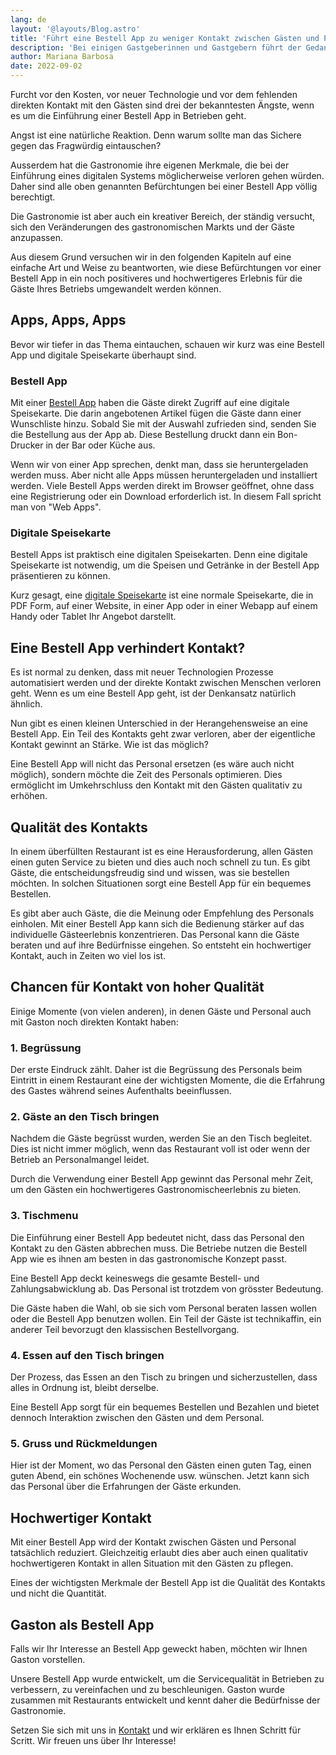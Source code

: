 ```yaml
---
lang: de
layout: '@layouts/Blog.astro'
title: 'Führt eine Bestell App zu weniger Kontakt zwischen Gästen und Personal?'
description: 'Bei einigen Gastgeberinnen und Gastgebern führt der Gedanke an eine Bestell App mit Bestellfunktion zur Befürchtung, dass Sie den Kontakt zu den Gästen verlieren werden. Ob dies tatsächlich so ist, wollen wir hier auf den Grund gehen.'
author: Mariana Barbosa
date: 2022-09-02
---
```


Furcht vor den Kosten, vor neuer Technologie und vor dem fehlenden direkten Kontakt mit den Gästen sind drei der bekanntesten Ängste, wenn es um die Einführung einer Bestell App in Betrieben geht.

Angst ist eine natürliche Reaktion. Denn warum sollte man das Sichere gegen das Fragwürdig eintauschen?

Ausserdem hat die Gastronomie ihre eigenen Merkmale, die bei der Einführung eines digitalen Systems möglicherweise verloren gehen würden. Daher sind alle oben genannten Befürchtungen bei einer Bestell App völlig berechtigt.

Die Gastronomie ist aber auch ein kreativer Bereich, der ständig versucht, sich den Veränderungen des gastronomischen Markts und der Gäste anzupassen.

Aus diesem Grund versuchen wir in den folgenden Kapiteln auf eine einfache Art und Weise zu beantworten, wie diese Befürchtungen vor einer Bestell App in ein noch positiveres und hochwertigeres Erlebnis für die Gäste Ihres Betriebs umgewandelt werden können.

## Apps, Apps, Apps

Bevor wir tiefer in das Thema eintauchen, schauen wir kurz was eine Bestell App und digitale Speisekarte überhaupt sind.

### Bestell App

Mit einer [Bestell App](/de/restaurant-bestell-app/) haben die Gäste direkt Zugriff auf eine digitale Speisekarte. Die darin angebotenen Artikel fügen die Gäste dann einer Wunschliste hinzu. Sobald Sie mit der Auswahl zufrieden sind, senden Sie die Bestellung aus der App ab. Diese Bestellung druckt dann ein Bon-Drucker in der Bar oder Küche aus.

Wenn wir von einer App sprechen, denkt man, dass sie heruntergeladen werden muss. Aber nicht alle Apps müssen heruntergeladen und installiert werden. Viele Bestell Apps werden direkt im Browser geöffnet, ohne dass eine Registrierung oder ein Download erforderlich ist. In diesem Fall spricht man von "Web Apps".

### Digitale Speisekarte

Bestell Apps ist praktisch eine digitalen Speisekarten. Denn eine digitale Speisekarte ist notwendig, um die Speisen und Getränke in der Bestell App präsentieren zu können.

Kurz gesagt, eine [digitale Speisekarte](/de/digitale-speisekarte/) ist eine normale Speisekarte, die in PDF Form, auf einer Website, in einer App oder in einer Webapp auf einem Handy oder Tablet Ihr Angebot darstellt.

## Eine Bestell App verhindert Kontakt?

Es ist normal zu denken, dass mit neuer Technologien Prozesse automatisiert werden und der direkte Kontakt zwischen Menschen verloren geht. Wenn es um eine Bestell App geht, ist der Denkansatz natürlich ähnlich.

Nun gibt es einen kleinen Unterschied in der Herangehensweise an eine Bestell App. Ein Teil des Kontakts geht zwar verloren, aber der eigentliche Kontakt gewinnt an Stärke. Wie ist das möglich?

Eine Bestell App will nicht das Personal ersetzen (es wäre auch nicht möglich), sondern möchte die Zeit des Personals optimieren. Dies ermöglicht im Umkehrschluss den Kontakt mit den Gästen qualitativ zu erhöhen.

## Qualität des Kontakts

In einem überfüllten Restaurant ist es eine Herausforderung, allen Gästen einen guten Service zu bieten und dies auch noch schnell zu tun. Es gibt Gäste, die entscheidungsfreudig sind und wissen, was sie bestellen möchten. In solchen Situationen sorgt eine Bestell App für ein bequemes Bestellen.

Es gibt aber auch Gäste, die die Meinung oder Empfehlung des Personals einholen. Mit einer Bestell App kann sich die Bedienung stärker auf das individuelle Gästeerlebnis konzentrieren. Das Personal kann die Gäste beraten und auf ihre Bedürfnisse eingehen. So entsteht ein hochwertiger Kontakt, auch in Zeiten wo viel los ist.

## Chancen für Kontakt von hoher Qualität

Einige Momente (von vielen anderen), in denen Gäste und Personal auch mit Gaston noch direkten Kontakt haben:

### 1. Begrüssung

Der erste Eindruck zählt. Daher ist die Begrüssung des Personals beim Eintritt in einem Restaurant eine der wichtigsten Momente, die die Erfahrung des Gastes während seines Aufenthalts beeinflussen.

### 2. Gäste an den Tisch bringen

Nachdem die Gäste begrüsst wurden, werden Sie an den Tisch begleitet. Dies ist nicht immer möglich, wenn das Restaurant voll ist oder wenn der Betrieb an Personalmangel leidet.

Durch die Verwendung einer Bestell App gewinnt das Personal mehr Zeit, um den Gästen ein hochwertigeres Gastronomischeerlebnis zu bieten.

### 3. Tischmenu

Die Einführung einer Bestell App bedeutet nicht, dass das Personal den Kontakt zu den Gästen abbrechen muss. Die Betriebe nutzen die Bestell App wie es ihnen am besten in das gastronomische Konzept passt.

Eine Bestell App deckt keineswegs die gesamte Bestell- und Zahlungsabwicklung ab. Das Personal ist trotzdem von grösster Bedeutung.

Die Gäste haben die Wahl, ob sie sich vom Personal beraten lassen wollen oder die Bestell App benutzen wollen. Ein Teil der Gäste ist technikaffin, ein anderer Teil bevorzugt den klassischen Bestellvorgang.

### 4. Essen auf den Tisch bringen

Der Prozess, das Essen an den Tisch zu bringen und sicherzustellen, dass alles in Ordnung ist, bleibt derselbe.

Eine Bestell App sorgt für ein bequemes Bestellen und Bezahlen und bietet dennoch Interaktion zwischen den Gästen und dem Personal.

### 5. Gruss und Rückmeldungen

Hier ist der Moment, wo das Personal den Gästen einen guten Tag, einen guten Abend, ein schönes Wochenende usw. wünschen. Jetzt kann sich das Personal über die Erfahrungen der Gäste erkunden.

## Hochwertiger Kontakt

Mit einer Bestell App wird der Kontakt zwischen Gästen und Personal tatsächlich reduziert. Gleichzeitig erlaubt dies aber auch einen qualitativ hochwertigeren Kontakt in allen Situation mit den Gästen zu pflegen.

Eines der wichtigsten Merkmale der Bestell App ist die Qualität des Kontakts und nicht die Quantität.

## Gaston als Bestell App

Falls wir Ihr Interesse an Bestell App geweckt haben, möchten wir Ihnen Gaston vorstellen.

Unsere Bestell App wurde entwickelt, um die Servicequalität in Betrieben zu verbessern, zu vereinfachen und zu beschleunigen. Gaston wurde zusammen mit Restaurants entwickelt und kennt daher die Bedürfnisse der Gastronomie.

Setzen Sie sich mit uns in [Kontakt](/de/kontakt) und wir erklären es Ihnen Schritt für Scritt. Wir freuen uns über Ihr Interesse!
